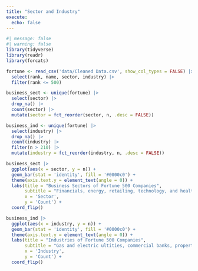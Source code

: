 ```yaml
---
title: "Sector and Industry"
execute: 
  echo: false
---
```


```r
#| message: false
#| warning: false
library(tidyverse)
library(readr)
library(forcats)
```

```r
fortune <- read_csv('data/Cleaned Data.csv', show_col_types = FALSE) |>
  select(rank, name, sector, industry) |>
  filter(rank <= 500)
```

```r
business_sect <- unique(fortune) |>
  select(sector) |>
  drop_na() |>
  count(sector) |>
  mutate(sector = fct_reorder(sector, n, .desc = FALSE))
```

```r
business_ind <- unique(fortune) |>
  select(industry) |>
  drop_na() |>
  count(industry) |>
  filter(n > 210) |>
  mutate(industry = fct_reorder(industry, n, .desc = FALSE))
```

```r
business_sect |>
  ggplot(aes(x = sector, y = n)) +
  geom_bar(stat = 'identity', fill = '#0000c0') +
  theme(axis.text.y = element_text(angle = 0)) +
  labs(title = "Business Sectors of Fortune 500 Companies",
       subtitle = "Financials, energy, retailing, technology, and health care are the most\ncommon sectors.",
       x = 'Sector',
       y = 'Count') +
  coord_flip()
```

```r
business_ind |>
  ggplot(aes(x = industry, y = n)) +
  geom_bar(stat = 'identity', fill = '#0000c0') +
  theme(axis.text.y = element_text(angle = 0)) +
  labs(title = "Industries of Fortune 500 Companies",
       subtitle = "Gas and electric ultities, commercial banks, property and casualty\ninsurance, and chemicals are the most common industries.",
       x = 'Industry',
       y = 'Count') +
  coord_flip()
```